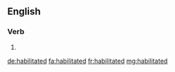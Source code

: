 ==English==

===Verb===
{{head|en}}

# {{en-past of|habilitate}}

[[de:habilitated]]
[[fa:habilitated]]
[[fr:habilitated]]
[[mg:habilitated]]